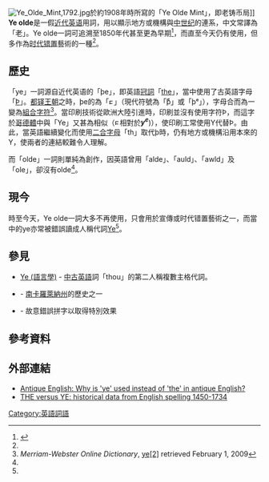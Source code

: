 [[Image:Ye_Olde_Mint,1792.jpg|thumb]]於約1908年時所寫的「Ye Olde Mint」，即老铸币局]]
'''Ye olde'''是一假[[近代英语|近代英语]]用詞，用以顯示地方或機構與[[中世纪|中世纪]]的連系，中文常譯為「老」。Ye olde一詞可追溯至1850年代甚至更為早期<ref name="gizmodo">{{cite web |last1=Davis |first1=Lauren |title="Ye Olde" Is Fake Old English (And You're Mispronouncing It Anyway) |url=https://io9.gizmodo.com/ye-olde-is-fake-old-english-and-youre-mispronouncing-1679780566 |website=Gizmodo |accessdate=18 September 2019 |date=15 January 2015 |archive-date=2019-09-04 |archive-url=https://web.archive.org/web/20190904034815/https://io9.gizmodo.com/ye-olde-is-fake-old-english-and-youre-mispronouncing-1679780566 }}</ref>，而直至今天仍有使用，但多作為[[时代错置|时代错置]]藝術的一種<ref name="gizmodo" />。

== 歷史 ==
「ye」一詞源自近代英语的「þe」，即英語[[冠詞|冠詞]]「[[the|the]]」，當中使用了古英語字母「[[Þ|Þ]]」。[[都铎王朝|都铎王朝]]之時，þe的{{tsl|en|scribal abbreviation|中古拉丁文字變體}}為「[[File:EME_ye.svg|10px]]」（現代符號為「þͤ」或「þᵉ」），字母合而為一變為[[組合字符|組合字符]]<ref>''Merriam-Webster Online Dictionary'', [http://www.merriam-webster.com/dictionary/ye%5B2%5D {{Wayback|url=http://www.merriam-webster.com/dictionary/ye%5B2%5D |date=20121020032804 }} ye<nowiki>[2]</nowiki>] retrieved February 1, 2009</ref>。當印刷技術從歐洲大陸引進時，印刷並沒有使用字符Þ，而這字於[[哥德體|哥德體]]中與「Ye」又甚為相似（[[File:EME_ye.svg|10px]]相對於'''''y<sup>e</sup>''''')），使印刷工常使用Y代替Þ。由此，當英語繼續變化而使用[[二合字母|二合字母]]「th」取代þ時，仍有地方或機構沿用本來的Y，使兩者的連結較難令人理解。

而「olde」一詞則單純為創作，因英語曾用「alde」、「auld」、「awld」及「ole」，卻沒有olde<ref name="gizmodo" />。

== 現今 ==
時至今天，Ye olde一詞大多不再使用，只會用於宣傳或时代错置藝術之一，而當中的ye亦常被錯誤讀成人稱代詞[[Ye_(語言學)|Ye]]<ref name="gizmodo" />。

== 參見 ==
*[[Ye_(語言學)|Ye (語言學)]] - [[中古英語|中古英語]]詞「thou」的第二人稱複數主格代詞。 
*{{tsl|en|Olde English District|老英國區}} - [[南卡羅萊納州|南卡羅萊納州]]的歷史之一
*{{tsl|en|Sensational spelling|感官拼字}} - 故意錯誤拼字以取得特別效果

== 參考資料 ==
{{reflist}}

== 外部連結 ==
{{wiktionary}}
*[http://www.english-for-students.com/Antique-English.html Antique English: Why is 'ye' used instead of 'the' in antique English?] {{Wayback|url=http://www.english-for-students.com/Antique-English.html |date=20220408052745 }}
*[http://www.viviancook.uk/Histspellings/The&YeHistExamples.html THE versus YE: historical data from English spelling 1450-1734] {{Wayback|url=http://www.viviancook.uk/Histspellings/The%26YeHistExamples.html |date=20210411125544 }}

[[Category:英語詞語|Category:英語詞語]]